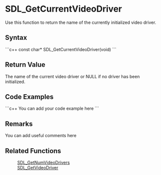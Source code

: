 <!-- pragma section-numbers off -->
<!-- pragma disable-camelcase -->

= SDL_GetCurrentVideoDriver =
Use this function to return the name of the currently initialized video driver.


== Syntax ==
```c++
const char* SDL_GetCurrentVideoDriver(void)
```

== Return Value ==
The name of the current video driver or NULL if no driver has been initialized.

== Code Examples ==
```c++
You can add your code example here
```

== Remarks ==
You can add useful comments here

== Related Functions ==
:[[SDL_GetNumVideoDrivers]]
:[[SDL_GetVideoDriver]]
